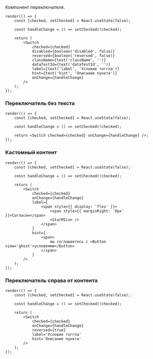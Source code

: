 Компонент переключателя.

```tsx live
render(() => {
    const [checked, setChecked] = React.useState(false);

    const handleChange = () => setChecked(!checked);

    return (
        <Switch
            checked={checked}
            disabled={boolean('disabled', false)}
            reversed={boolean('reversed', false)}
            className={text('className', '')}
            dataTestId={text('dataTestId', '')}
            label={text('label', 'Условие тоггла')}
            hint={text('hint', 'Описание пункта')}
            onChange={handleChange}
        />
    );
});
```

### Переключатель без текста

```tsx live
render(() => {
    const [checked, setChecked] = React.useState(false);

    const handleChange = () => setChecked(!checked);

    return <Switch checked={checked} onChange={handleChange} />;
});
```

### Кастомный контент

```tsx live
render(() => {
    const [checked, setChecked] = React.useState(false);

    const handleChange = () => setChecked(!checked);

    return (
        <Switch
            checked={checked}
            onChange={handleChange}
            label={
                <span style={{ display: 'flex' }}>
                    <span style={{ marginRight: '8px' }}>Согласен</span>
                    <StarMIcon />
                </span>
            }
            hint={
                <span>
                    вы соглашаетесь с <Button view='ghost'>условиями</Button>
                </span>
            }
        />
    );
});
```

### Переключатель справа от контента

```tsx live
render(() => {
    const [checked, setChecked] = React.useState(false);

    const handleChange = () => setChecked(!checked);

    return (
        <Switch
            checked={checked}
            onChange={handleChange}
            reversed={true}
            label='Условие тоггла'
            hint='Описание пункта'
        />
    );
});
```
